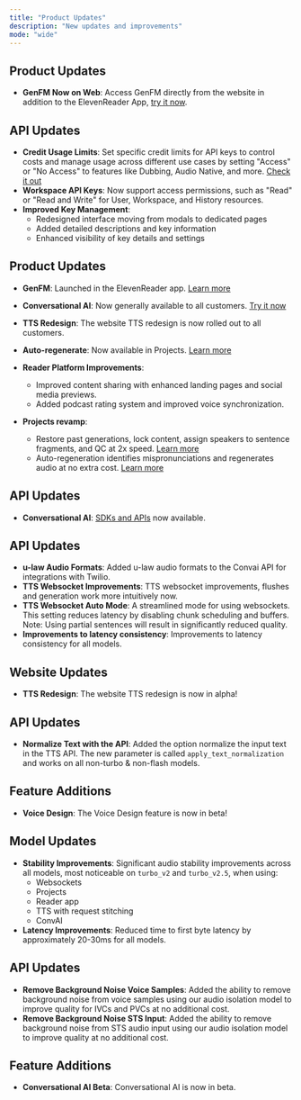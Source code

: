 ```yaml
---
title: "Product Updates"
description: "New updates and improvements"
mode: "wide"
---
```


<Update label="December 6, 2024">

## Product Updates

- **GenFM Now on Web**: Access GenFM directly from the website in addition to the ElevenReader App, [try it now](https://elevenlabs.io/app/projects).

</Update>

<Update label="December 3, 2024">

## API Updates

- **Credit Usage Limits**: Set specific credit limits for API keys to control costs and manage usage across different use cases by setting "Access" or "No Access" to features like Dubbing, Audio Native, and more. [Check it out](https://elevenlabs.io/app/settings/api-keys)
- **Workspace API Keys**: Now support access permissions, such as "Read" or "Read and Write" for User, Workspace, and History resources.
- **Improved Key Management**:
  - Redesigned interface moving from modals to dedicated pages
  - Added detailed descriptions and key information
  - Enhanced visibility of key details and settings

</Update>

<Update label="November 29, 2024">

## Product Updates

- **GenFM**: Launched in the ElevenReader app. [Learn more](https://elevenlabs.io/blog/genfm-on-elevenreader)
- **Conversational AI**: Now generally available to all customers. [Try it now](https://elevenlabs.io/conversational-ai)
- **TTS Redesign**: The website TTS redesign is now rolled out to all customers.
- **Auto-regenerate**: Now available in Projects. [Learn more](https://elevenlabs.io/blog/auto-regenerate-is-live-in-projects)
- **Reader Platform Improvements**:

  - Improved content sharing with enhanced landing pages and social media previews.
  - Added podcast rating system and improved voice synchronization.

- **Projects revamp**:
  - Restore past generations, lock content, assign speakers to sentence fragments, and QC at 2x speed. [Learn more](https://elevenlabs.io/blog/narrate-any-project)
  - Auto-regeneration identifies mispronunciations and regenerates audio at no extra cost. [Learn more](https://elevenlabs.io/blog/auto-regenerate-is-live-in-projects)

## API Updates

- **Conversational AI**: [SDKs and APIs](https://elevenlabs.io/docs/conversational-ai/docs/introduction) now available.

</Update>

<Update label="October 27, 2024">

## API Updates

- **u-law Audio Formats**: Added u-law audio formats to the Convai API for integrations with Twilio.
- **TTS Websocket Improvements**: TTS websocket improvements, flushes and generation work more intuitively now.
- **TTS Websocket Auto Mode**: A streamlined mode for using websockets. This setting reduces latency by disabling chunk scheduling and buffers. Note: Using partial sentences will result in significantly reduced quality.
- **Improvements to latency consistency**: Improvements to latency consistency for all models.

## Website Updates

- **TTS Redesign**: The website TTS redesign is now in alpha!

</Update>

<Update label="October 20, 2024">

## API Updates

- **Normalize Text with the API**: Added the option normalize the input text in the TTS API. The new parameter is called `apply_text_normalization` and works on all non-turbo & non-flash models.

## Feature Additions

- **Voice Design**: The Voice Design feature is now in beta!

</Update>

<Update label="October 13, 2024">

## Model Updates

- **Stability Improvements**: Significant audio stability improvements across all models, most noticeable on `turbo_v2` and `turbo_v2.5`, when using:
  - Websockets
  - Projects
  - Reader app
  - TTS with request stitching
  - ConvAI
- **Latency Improvements**: Reduced time to first byte latency by approximately 20-30ms for all models.

## API Updates

- **Remove Background Noise Voice Samples**: Added the ability to remove background noise from voice samples using our audio isolation model to improve quality for IVCs and PVCs at no additional cost.
- **Remove Background Noise STS Input**: Added the ability to remove background noise from STS audio input using our audio isolation model to improve quality at no additional cost.

## Feature Additions

- **Conversational AI Beta**: Conversational AI is now in beta.

</Update>
